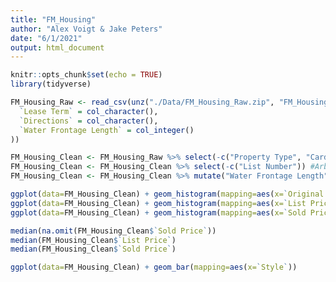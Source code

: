 ```yaml
---
title: "FM_Housing"
author: "Alex Voigt & Jake Peters"
date: "6/1/2021"
output: html_document
---
```


```r
knitr::opts_chunk$set(echo = TRUE)
library(tidyverse)
```


```r
FM_Housing_Raw <- read_csv(unz("./Data/FM_Housing_Raw.zip", "FM_Housing_Raw.csv"), col_types = cols(
  `Lease Term` = col_character(),
  `Directions` = col_character(),
  `Water Frontage Length` = col_integer()
))
```

```r
FM_Housing_Clean <- FM_Housing_Raw %>% select(-c("Property Type", "Card Format")) #All properties are Residential for both Property Type and Card Format variables
FM_Housing_Clean <- FM_Housing_Clean %>% select(-c("List Number")) #Arbitrary values not useful for data mining
FM_Housing_Clean <- FM_Housing_Clean %>% mutate("Water Frontage Length" = parse_number("Water Frontage Length", na=character()))
```

```r
ggplot(data=FM_Housing_Clean) + geom_histogram(mapping=aes(x=`Original List Price`), bins=250)
ggplot(data=FM_Housing_Clean) + geom_histogram(mapping=aes(x=`List Price`), bins=250)
ggplot(data=FM_Housing_Clean) + geom_histogram(mapping=aes(x=`Sold Price`), bins=250)

median(na.omit(FM_Housing_Clean$`Sold Price`))
median(FM_Housing_Clean$`List Price`)
median(FM_Housing_Clean$`Sold Price`)

ggplot(data=FM_Housing_Clean) + geom_bar(mapping=aes(x=`Style`))
```